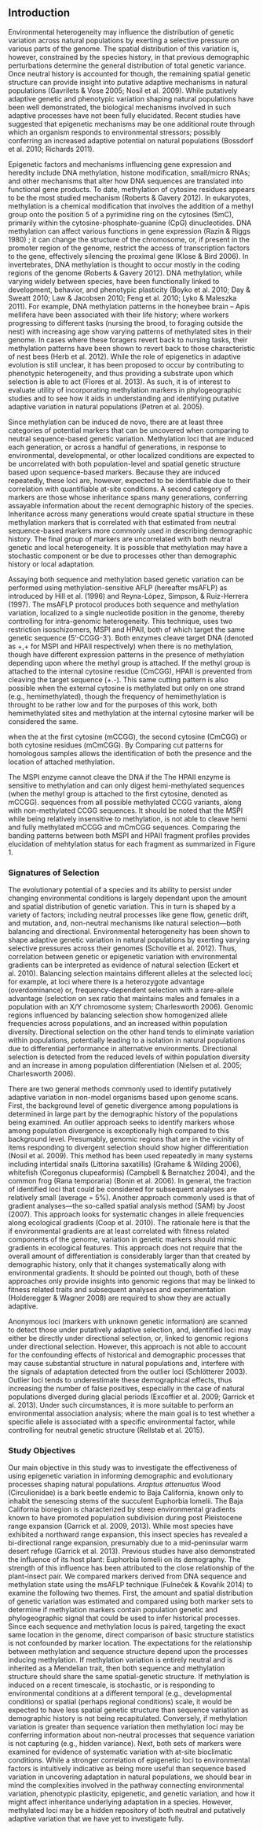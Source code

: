 ## Introduction

Environmental heterogeneity may influence the distribution of genetic variation across natural populations by exerting a selective pressure on various parts of the genome.  The spatial distribution of this variation is, however, constrained by the species history, in that previous demographic perturbations determine the general distribution of total genetic variance.  Once neutral history is accounted for though, the remaining spatial genetic structure can provide insight into putative adaptive mechanisms in natural populations (Gavrilets & Vose 2005; Nosil et al. 2009). While putatively adaptive genetic and phenotypic variation shaping natural populations have been well demonstrated, the biological mechanisms involved in such adaptive processes have not been fully elucidated. Recent studies have suggested that epigenetic mechanisms may be one additional route through which an organism responds to environmental stressors; possibly conferring an increased adaptive potential on natural populations (Bossdorf et al. 2010; Richards 2011).  

Epigenetic factors and mechanisms influencing gene expression and heredity include DNA methylation, histone modification, small/micro RNAs; and other mechanisms that alter how DNA sequences are translated into functional gene products. To date, methylation of cytosine residues appears to be the most studied mechanism (Roberts & Gavery 2012).  In eukaryotes, methylation is a chemical modification that involves the addition of a methyl group onto the position 5 of a pyrimidine ring on the cytosines (5mC), primarily within the cytosine-phosphate-guanine (CpG) dinucleotides. DNA methylation can affect various functions in gene expression (Razin & Riggs 1980) ; it can change the structure of the chromosome, or, if present in the promoter region of the genome, restrict the access of transcription factors to the gene, effectively silencing the proximal gene (Klose & Bird 2006). In invertebrates, DNA methylation is thought to occur mostly in the coding regions of the genome (Roberts & Gavery 2012). DNA methylation, while varying widely between species, have been functionally linked to development, behavior, and phenotypic plasticity (Boyko et al. 2010; Day & Sweatt 2010; Law & Jacobsen 2010; Feng et al. 2010; Lyko & Maleszka 2011). For example, DNA methylation patterns in the honeybee brain – Apis mellifera have been associated with their life history; where workers progressing to different tasks (nursing the brood, to foraging outside the nest) with increasing age show varying patterns of methylated sites in their genome. In cases where these foragers revert back to nursing tasks, their methylation patterns have been shown to revert back to those characteristic of nest bees (Herb et al. 2012).  While the role of epigenetics in adaptive evolution is still unclear, it has been proposed to occur by contributing to phenotypic heterogeneity, and thus providing a substrate upon which selection is able to act (Flores et al. 2013). As such, it is of interest to evaluate utility of incorporating methylation markers in phylogeographic studies and to see how it aids in understanding and identifying putative adaptive variation in natural populations (Petren et al. 2005).  

Since methylation can be induced de novo, there are at least three categories of potential markers that can be uncovered when comparing to neutral sequence-based genetic variation.  Methylation loci that are induced each generation, or across a handful of generations, in response to environmental, developmental, or other localized conditions are expected to be uncorrelated with both population-level and spatial genetic structure based upon sequence-based markers.  Because they are induced repeatedly, these loci are, however, expected to be identifiable due to their correlation with quantifiable at-site conditions.  A second category of markers are those whose inheritance spans many generations, conferring assayable information about the recent demographic history of the species.  Inheritance across many generations would create spatial structure in these methylation markers that is correlated with that estimated from neutral sequence-based markers more commonly used in describing demographic history.  The final group of markers are uncorrelated with both neutral genetic and local heterogeneity.  It is possible that methylation may have a stochastic component or be due to processes other than demographic history or local adaptation.  

Assaying both sequence and methylation based genetic variation can be performed using methylation-sensitive AFLP (hereafter msAFLP) as introduced by Hill et al. (1996) and Reyna-López, Simpson, & Ruiz-Herrera (1997).  The msAFLP protocol produces both sequence and methylation variation, localized to a single nucleotide position in the genome, thereby controlling for intra-genomic heterogeneity.  This technique, uses two restriction isoschizomers, MSPI and HPAII, both of which target the same genetic sequence (5’-CCGG-3’).  Both enzymes cleave target DNA (denoted as +,+ for MSPI and HPAII respectively) when there is no methylation, though have different expression patterns in the presence of methylation depending upon where the methyl group is attached.  If the methyl group is attached to the internal cytosine residue (CmCGG), HPAII is prevented from cleaving the target sequence (+.-).  This same cutting pattern is also possible when the external cytosine is methylated but only on one strand (e.g.,  hemimethylated), though the frequency of hemimethylation is throught to be rather low and for the purposes of this work, both hemimethylated sites and methylation at the internal cytosine marker will be considered the same.  

when the   at the first cytosine (mCCGG), the second cytosine (CmCGG) or both cytosine residues (mCmCGG).  By Comparing cut patterns for homologous samples allows the identification of both the presence and the location of attached methylation.  

The MSPI enzyme cannot cleave the DNA if the The HPAII enzyme is sensitive to methylation and can only digest hemi-methylated sequences (when the methyl group is attached to the first cytosine, denoted as mCCGG). sequences from all possible methylated CCGG variants, along with non-methylated CCGG sequences. It should be noted that the MSPI while being relatively insensitive to methylation, is not able to cleave hemi and fully methylated mCCGG and mCmCGG sequences. Comparing the banding patterns between both MSPI and HPAII fragment profiles provides elucidation of mehtylation status for each fragment as summarized in Figure 1.

### Signatures of Selection

The evolutionary potential of a species and its ability to persist under changing environmental conditions is largely dependant upon the amount and spatial distribution of genetic variation. This in turn is shaped by a variety of factors; including neutral processes like gene flow, genetic drift, and mutation, and, non-neutral mechanisms like natural selection—both balancing and directional. Environmental heterogeneity has been shown to shape adaptive genetic variation in natural populations by exerting varying selective pressures across their genomes (Schoville et al. 2012). Thus, correlation between genetic or epigenetic variation with environmental gradients can be interpreted as evidence of natural selection (Eckert et al. 2010).
Balancing selection maintains different alleles at the selected loci; for example, at loci where there is a heterozygote advantage (overdominance) or, frequency-dependent selection with a rare-allele advantage (selection on sex ratio that maintains males and females in a population with an X/Y chromosome system; Charlesworth 2006). Genomic regions influenced by balancing selection show homogenized allele frequencies across populations, and an increased within population diversity.  Directional selection on the other hand tends to eliminate variation within populations, potentially leading to a isolation in natural populations due to differential performance in alternative environments. Directional selection is detected from the reduced levels of within population diversity and an increase in among population differentiation (Nielsen et al. 2005; Charlesworth 2006).

There are two general methods commonly used to identify putatively adaptive variation in non-model organisms based upon genome scans.  First, the background level of genetic divergence among populations is determined in large part by the demographic history of the populations being examined.  An outlier approach seeks to identify markers whose among population divergence is exceptionally high compared to this background level.  Presumably, genomic regions that are in the vicinity of items responding to divergent selection should show higher differentiation (Nosil et al. 2009). This method has been used repeatedly in many systems including intertidal snails (Littorina saxatillis) (Grahame & Wilding 2006), whitefish (Coregonus clupeaformis) (Campbell & Bernatchez 2004), and the common frog (Rana temporaria) (Bonin et al. 2006).  In general, the fraction of identified loci that could be considered for subsequent analyses are relatively small (average = 5%).   Another approach commonly used is that of gradient analyses—the so-called spatial analysis method (SAM) by Joost (2007).  This approach looks for systematic changes in allele frequencies along ecological gradients (Coop et al. 2010).  The rationale here is that the if environmental gradients are at least correlated with fitness related components of the genome, variation in genetic markers should mimic gradients in ecological features.  This approach does not require that the overall amount of differentiation is considerably larger than that created by demographic history, only that it changes systematically along with environmental gradients.  It should be pointed out though, both of these approaches only provide insights into genomic regions that may be linked to fitness related traits and subsequent analyses and experimentation (Holderegger & Wagner 2008) are required to show they are actually adaptive.

Anonymous loci (markers with unknown genetic information) are scanned to detect those under putatively adaptive selection, and, identified loci may either be directly under directional selection, or, linked to genomic regions under directional selection. However, this approach is not able to account for the confounding effects of historical and demographic processes that may cause substantial structure in natural populations and, interfere with the signals of adaptation detected from the outlier loci (Schlötterer 2003). Outlier loci tends to underestimate these demographical effects, thus increasing the number of false positives, especially in the case of natural populations diverged during glacial periods (Excoffier et al. 2009; Garrick et al. 2013). Under such circumstances, it is more suitable to perform an environmental association analysis; where the main goal is to test whether a specific allele is associated with a specific environmental factor, while controlling for neutral genetic structure (Rellstab et al. 2015). 


### Study Objectives

Our main objective in this study was to investigate the effectiveness of using epigenetic variation in informing demographic and evolutionary processes shaping natural populations.  *Araptus attenuatus* Wood (Circulionidae) is a bark beetle endemic to Baja California, known only to inhabit the senescing stems of the succulent Euphorbia lomelii.  The Baja California bioregion is characterized by steep environmental gradients known to have promoted population subdivision during post Pleistocene range expansion (Garrick et al. 2009, 2013).  While most species have exhibited a northward range expansion, this insect species has revealed a bi-directional range expansion, presumably due to a mid-peninsular warm desert refuge (Garrick et al. 2013). Previous studies have also demonstrated the influence of its host plant: Euphorbia lomelii on its demography. The strength of this influence has been attributed to the close relationship of the plant-insect pair. We compared markers derived from DNA sequence and methylation state using the msAFLP technique (Fulneček & Kovařík 2014) to examine the following two themes.   First, the amount and spatial distribution of genetic variation was estimated and compared using both marker sets to determine if methylation markers contain population genetic and phylogeographic signal that could be used to infer historical processes.  Since each sequence and methylation locus is paired, targeting the exact same location in the genome, direct comparison of basic structure statistics is not confounded by marker location.  The expectations for the relationship between methylation and sequence structure depend upon the processes inducing methylation.  If methylation variation is entirely neutral and is inherited as a Mendelian trait, then both sequence and methylation structure should share the same spatial-genetic structure.  If methylation is induced on a recent timescale, is stochastic, or is responding to environmental conditions at a different temporal (e.g., developmental conditions) or spatial (perhaps regional conditions) scale, it would be expected to have less spatial genetic structure than sequence variation as demographic history is not being recapitulated.  Conversely, if methylation variation is greater than sequence variation then methylation loci may be conferring information about non-neutral processes that sequence variation is not capturing (e.g., hidden variance).  Next, both sets of markers were examined for evidence of systematic variation with at-site bioclimatic conditions.  While a stronger correlation of epigenetic loci to environmental factors is intuitively indicative as being more useful than sequence based variation in uncovering adaptation in natural populations, we should bear in mind the complexities involved in the pathway connecting environmental variation, phenotypic plasticity, epigenetic, and genetic variation, and how it might affect inheritance underlying adaptation in a species. However, methylated loci may be a hidden repository of both neutral and putatively adaptive variation that we have yet to investigate fully.
